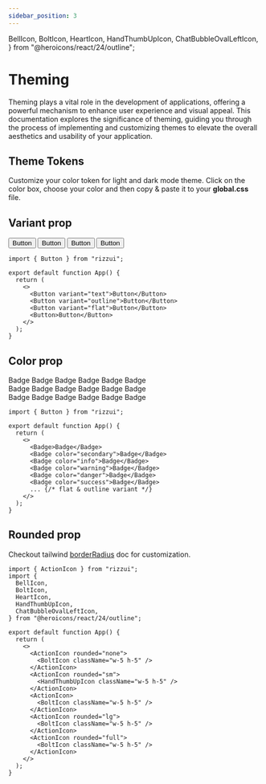 ```yaml
---
sidebar_position: 3
---
```


  BellIcon,
  BoltIcon,
  HeartIcon,
  HandThumbUpIcon,
  ChatBubbleOvalLeftIcon,
} from "@heroicons/react/24/outline";

# Theming

Theming plays a vital role in the development of applications, offering a powerful mechanism to enhance user experience and visual appeal. This documentation explores the significance of theming, guiding you through the process of implementing and customizing themes to elevate the overall aesthetics and usability of your application.

## Theme Tokens

Customize your color token for light and dark mode theme. Click on the color box, choose your color and then copy & paste it to your **global.css** file.

<ColorTokens />

## Variant prop

<Paper isOpen>
  <div className="flex items-center justify-around gap-4 w-full flex-wrap">
    <Button variant="text">Button</Button>
    <Button variant="outline">Button</Button>
    <Button variant="flat">Button</Button>
    <Button>Button</Button>
  </div>
</Paper>

```tsx
import { Button } from "rizzui";

export default function App() {
  return (
    <>
      <Button variant="text">Button</Button>
      <Button variant="outline">Button</Button>
      <Button variant="flat">Button</Button>
      <Button>Button</Button>
    </>
  );
}
```

## Color prop

<Paper isOpen>
  <div className="flex items-center justify-around gap-3 w-full flex-wrap mb-10">
    <Badge>Badge</Badge>
    <Badge color="secondary">Badge</Badge>
    <Badge color="info">Badge</Badge>
    <Badge color="warning">Badge</Badge>
    <Badge color="danger">Badge</Badge>
    <Badge color="success">Badge</Badge>
  </div>
  <div className="flex items-center justify-around gap-3 w-full flex-wrap mb-10">
    <Badge variant="flat">Badge</Badge>
    <Badge
      variant="flat"
      color="secondary"
    >
      Badge
    </Badge>
    <Badge
      variant="flat"
      color="info"
    >
      Badge
    </Badge>
    <Badge
      variant="flat"
      color="warning"
    >
      Badge
    </Badge>
    <Badge
      variant="flat"
      color="danger"
    >
      Badge
    </Badge>
    <Badge
      variant="flat"
      color="success"
    >
      Badge
    </Badge>
  </div>
  <div className="flex items-center justify-around gap-3 w-full flex-wrap mb-5">
    <Badge variant="outline">Badge</Badge>
    <Badge
      variant="outline"
      color="secondary"
    >
      Badge
    </Badge>
    <Badge
      variant="outline"
      color="info"
    >
      Badge
    </Badge>
    <Badge
      variant="outline"
      color="warning"
    >
      Badge
    </Badge>
    <Badge
      variant="outline"
      color="danger"
    >
      Badge
    </Badge>
    <Badge
      variant="outline"
      color="success"
    >
      Badge
    </Badge>
  </div>
</Paper>

```tsx
import { Button } from "rizzui";

export default function App() {
  return (
    <>
      <Badge>Badge</Badge>
      <Badge color="secondary">Badge</Badge>
      <Badge color="info">Badge</Badge>
      <Badge color="warning">Badge</Badge>
      <Badge color="danger">Badge</Badge>
      <Badge color="success">Badge</Badge>
      ... {/* flat & outline variant */}
    </>
  );
}
```

## Rounded prop

Checkout tailwind [borderRadius](https://tailwindcss.com/docs/theme#core-plugins) doc for customization.

<Paper isOpen>
  <div className="flex items-center justify-around gap-4 w-full flex-wrap">
    <ActionIcon rounded="none">
      <BoltIcon className="w-5 h-5" />
    </ActionIcon>
    <ActionIcon rounded="sm">
      <HandThumbUpIcon className="w-5 h-5" />
    </ActionIcon>
    <ActionIcon>
      <HeartIcon className="w-5 h-5" />
    </ActionIcon>
    <ActionIcon rounded="lg">
      <ChatBubbleOvalLeftIcon className="w-5 h-5" />
    </ActionIcon>
    <ActionIcon rounded="full">
      <BellIcon className="w-5 h-5" />
    </ActionIcon>
  </div>
</Paper>

```tsx
import { ActionIcon } from "rizzui";
import {
  BellIcon,
  BoltIcon,
  HeartIcon,
  HandThumbUpIcon,
  ChatBubbleOvalLeftIcon,
} from "@heroicons/react/24/outline";

export default function App() {
  return (
    <>
      <ActionIcon rounded="none">
        <BoltIcon className="w-5 h-5" />
      </ActionIcon>
      <ActionIcon rounded="sm">
        <HandThumbUpIcon className="w-5 h-5" />
      </ActionIcon>
      <ActionIcon>
        <BoltIcon className="w-5 h-5" />
      </ActionIcon>
      <ActionIcon rounded="lg">
        <BoltIcon className="w-5 h-5" />
      </ActionIcon>
      <ActionIcon rounded="full">
        <BoltIcon className="w-5 h-5" />
      </ActionIcon>
    </>
  );
}
```
